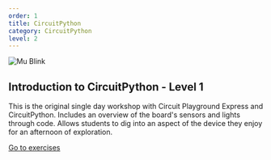 ```yaml
---
order: 1
title: CircuitPython
category: CircuitPython
level: 2
---
```


![Mu Blink](../../images/circuitpython/mu.png)

## Introduction to CircuitPython - Level 1

This is the original single day workshop with Circuit Playground Express and CircuitPython. Includes an overview of the board's sensors and lights through code. Allows students to dig into an aspect of the device they enjoy for an afternoon of exploration.

[Go to exercises](/exercises/en-US/circuitpython/level-1/)

